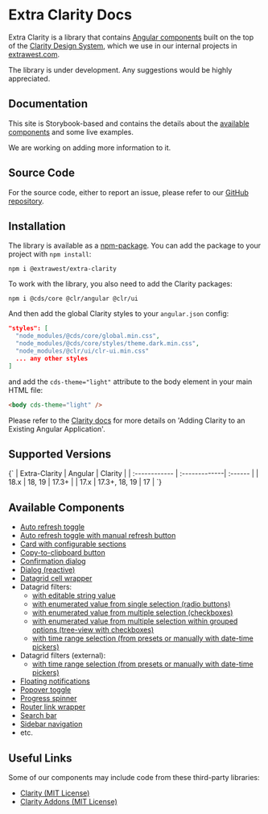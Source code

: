 
<style>{docsStylePatch}</style>

<Meta title="Overview/Getting Started" />

# Extra Clarity Docs

Extra Clarity is a library that contains [Angular components](#available-components) built on the
top of the [Clarity Design System](https://clarity.design), which we use in our internal projects in
[extrawest.com](https://extrawest.com).

The library is under development. Any suggestions would be highly appreciated.

## Documentation

This site is Storybook-based and contains the details about the
[available components](#available-components) and some live examples.

We are working on adding more information to it.

## Source Code

For the source code, either to report an issue, please refer to our
[GitHub repository](https://github.com/extrawest/extra-clarity).

## Installation

The library is available as a [npm-package](https://www.npmjs.com/package/@extrawest/extra-clarity).
You can add the package to your project with `npm install`:

```shell
npm i @extrawest/extra-clarity
```

To work with the library, you also need to add the Clarity packages:

```shell
npm i @cds/core @clr/angular @clr/ui
```

And then add the global Clarity styles to your `angular.json` config:

```json
"styles": [
  "node_modules/@cds/core/global.min.css",
  "node_modules/@cds/core/styles/theme.dark.min.css",
  "node_modules/@clr/ui/clr-ui.min.css"
  ... any other styles
]
```

and add the `cds-theme="light"` attribute to the body element in your main HTML file:

```html
<body cds-theme="light" />
```

Please refer to the [Clarity docs](https://clarity.design/pages/developing#adding-clarity-to-an-existing-angular-application)
for more details on 'Adding Clarity to an Existing Angular Application'.

## Supported Versions

<Markdown>
  {`
| Extra-Clarity | Angular       | Clarity |
| :------------ | :-------------| :------ |
| 18.x          | 18, 19        | 17.3+   |
| 17.x          | 17.3+, 18, 19 | 17      |
`}
</Markdown>

## Available Components

- [Auto refresh toggle](/story/components-auto-refresh--auto-refresh-story)
- [Auto refresh toggle with manual refresh button](/story/components-auto-refresh-group--auto-refresh-group-story)
- [Card with configurable sections](/docs/components-card-overview--docs)
- [Copy-to-clipboard button](/docs/components-button-copy-to-clipboard--overview)
- [Confirmation dialog](/story/components-confirmation-dialog--confirmation-dialog-story)
- [Dialog (reactive)](/docs/components-dialog-overview--docs)
- [Datagrid cell wrapper](/docs/components-datagrid-cell-wrapper--overview)
- Datagrid filters:
  - [with editable string value](/docs/components-datagrid-filters-string-filter--overview)
  - [with enumerated value from single selection (radio buttons)](/docs/components-datagrid-filters-enum-single-value-filter--overview)
  - [with enumerated value from multiple selection (checkboxes)](/docs/components-datagrid-filters-enum-multi-value-filter--overview)
  - [with enumerated value from multiple selection within grouped options (tree-view with checkboxes)](/docs/components-datagrid-filters-enum-grouped-value-filter--overview)
  - [with time range selection (from presets or manually with date-time pickers)](/docs/components-datagrid-filters-time-range-filter--overview)
- Datagrid filters (external):
  - [with time range selection (from presets or manually with date-time pickers)](/docs/components-datagrid-filters-time-range-filter-external--overview)
- [Floating notifications](/story/components-notification--notification-story)
- [Popover toggle](/story/components-popover-toggle--overview)
- [Progress spinner](/story/components-progress-spinner--progress-spinner-story)
- [Router link wrapper](/docs/components-router-link-wrapper--overview)
- [Search bar](/story/components-search-bar--overview)
- [Sidebar navigation](/docs/components-sidebar-navigation--overview)
- etc.

## Useful Links

Some of our components may include code from these third-party libraries:

- [Clarity (MIT License)](https://clarity.design)
- [Clarity Addons (MIT License)](https://porscheinformatik.github.io/clarity-addons/documentation/latest/get-started)

